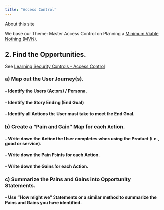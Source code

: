 ```yaml
---
title: "Access Control"
---
```


About this site

We base our Theme: Master Access Control on Planning a [Minimum Viable Nothing (MVN)](https://github.com/vanHeemstraSystems/minimum-viable-nothing).

## 2. Find the **Opportunities**.

See [Learning Security Controls - Access Control](https://vanheemstrasystems.github.io/learning-security-controls/)

### a) Map out the **User Journey(s)**.

#### - Identify the **Users** (Actors) / Persona.

#### - Identify the Story Ending (**End Goal**)

#### - Identify all **Actions** the User must take to meet the End Goal.

### b) Create a "**Pain and Gain**" Map for each Action.

#### - Write down the **Action** the User completes when using the Product (i.e., good or service).

#### - Write down the **Pain Points** for each Action.

#### - Write down the **Gains** for each Action.

### c) Summarize the Pains and Gains into **Opportunity Statements**.

#### - Use "**How might we**" Statements or a similar method to summarize the Pains and Gains you have identified. 
